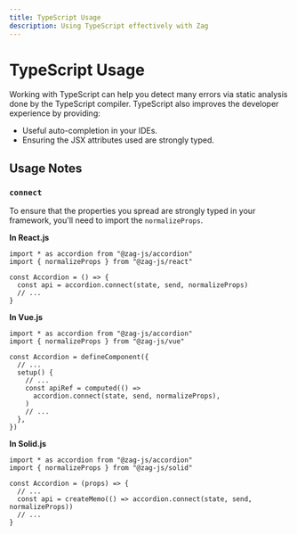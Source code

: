 ```yaml
---
title: TypeScript Usage
description: Using TypeScript effectively with Zag
---
```


# TypeScript Usage

Working with TypeScript can help you detect many errors via static analysis done
by the TypeScript compiler. TypeScript also improves the developer experience by
providing:

- Useful auto-completion in your IDEs.
- Ensuring the JSX attributes used are strongly typed.

## Usage Notes

### `connect`

To ensure that the properties you spread are strongly typed in your framework,
you'll need to import the `normalizeProps`.

**In React.js**

```tsx
import * as accordion from "@zag-js/accordion"
import { normalizeProps } from "@zag-js/react"

const Accordion = () => {
  const api = accordion.connect(state, send, normalizeProps)
  // ...
}
```

**In Vue.js**

```tsx
import * as accordion from "@zag-js/accordion"
import { normalizeProps } from "@zag-js/vue"

const Accordion = defineComponent({
  // ...
  setup() {
    // ...
    const apiRef = computed(() =>
      accordion.connect(state, send, normalizeProps),
    )
    // ...
  },
})
```

**In Solid.js**

```tsx
import * as accordion from "@zag-js/accordion"
import { normalizeProps } from "@zag-js/solid"

const Accordion = (props) => {
  // ...
  const api = createMemo(() => accordion.connect(state, send, normalizeProps))
  // ...
}
```
